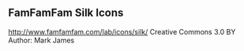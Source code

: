 == FamFamFam Silk Icons ==

http://www.famfamfam.com/lab/icons/silk/
Creative Commons 3.0 BY
Author: Mark James